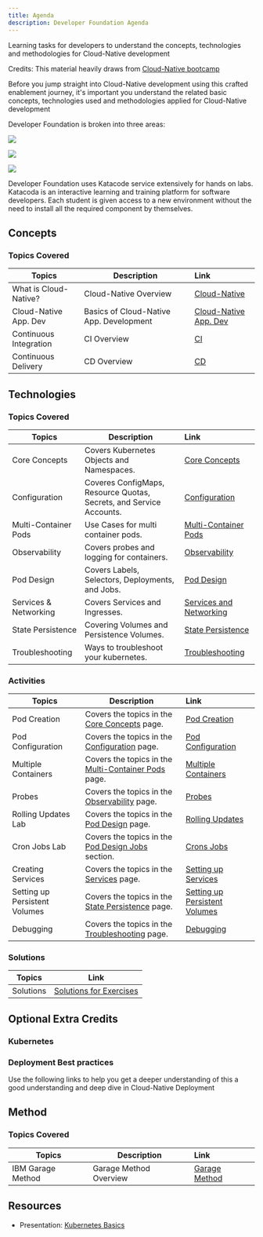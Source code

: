 ```yaml
---
title: Agenda
description: Developer Foundation Agenda
---
```


<PageDescription>

Learning tasks for developers to understand the concepts, technologies and methodologies for Cloud-Native development

</PageDescription>

Credits: This material heavily draws from [Cloud-Native bootcamp](https://cloudnative101.dev/)

Before you jump straight into Cloud-Native development using this crafted enablement journey, it's important you understand the related basic concepts, technologies used and methodologies applied for Cloud-Native development

Developer Foundation is broken into three areas:
<Row>

<Column colLg={4} colMd={4} noGutterMdLeft>
<ArticleCard
    color="dark"
    title="Concepts"
    subTitle="Principles of cloud, Cloud-Native development & deployment"
    href="#concepts"
    >

![](./images/sysadmins.jpg)

</ArticleCard>
</Column>

<Column colLg={4} colMd={4} noGutterMdLeft>
<ArticleCard
    color="dark"
    title="Technology"
    subTitle="Basics of Containers, Kubernetes/Openshift"
    href="#technologies"
    >

![](./images/code2.jpg)

</ArticleCard>
</Column>

<Column colLg={4} colMd={4} noGutterMdLeft>
<ArticleCard
    color="dark"
    title="Methodology"
    subTitle="IBM Garage Method"
    href="#method"
    >

![](./images/code1.jpg)

</ArticleCard>
</Column>

</Row>

<InlineNotification>
Developer Foundation uses Katacode service extensively for hands on labs. Katacoda is an interactive learning and training platform for software developers. Each student is given access to a new environment without the need to install all the required component by themselves.
</InlineNotification>

## Concepts
### Topics Covered

<Tabs>
<Tab label="Self Paced">

| Topics                          | Description         | Link        |
| --------------------------------| ------------------  |:----------- |
| What is Cloud-Native? | Cloud-Native Overview | [Cloud-Native](https://ibm-gsi-ecosystem.github.io/ibm-gsi-cloudnative-journey/developer-foundation/cloud-native-overview/) |
| Cloud-Native App. Dev  | Basics of Cloud-Native App. Development | [Cloud-Native App. Dev](https://ibm-gsi-ecosystem.github.io/ibm-gsi-cloudnative-journey/developer-foundation/cloud-native-app-dev/) |
| Continuous Integration | CI Overview | [CI](https://ibm-gsi-ecosystem.github.io/ibm-gsi-cloudnative-journey/developer-foundation/continuous-integration/) |
| Continuous Delivery | CD Overview | [CD](https://ibm-gsi-ecosystem.github.io/ibm-gsi-cloudnative-journey/developer-foundation/continuous-delivery/) |

</Tab>
</Tabs>



## Technologies
### Topics Covered

<Tabs>
<Tab label="Self Paced">

| Topics                          | Description         | Link        |
| --------------------------------| ------------------  |:----------- |
| Core Concepts | Covers Kubernetes Objects and Namespaces. | [Core Concepts](https://ibm-gsi-ecosystem.github.io/ibm-gsi-cloudnative-journey/developer-foundation/k8s-core-concepts/) |
| Configuration | Coveres ConfigMaps, Resource Quotas, Secrets, and Service Accounts. | [Configuration](https://ibm-gsi-ecosystem.github.io/ibm-gsi-cloudnative-journey/developer-foundation/k8s-configuration/) |
| Multi-Container Pods | Use Cases for multi container pods. | [Multi-Container Pods](https://ibm-gsi-ecosystem.github.io/ibm-gsi-cloudnative-journey/developer-foundation/k8s-multi-container-pods/) |
| Observability | Covers probes and logging for containers. | [Observability](https://ibm-gsi-ecosystem.github.io/ibm-gsi-cloudnative-journey/developer-foundation/k8s-observability/) |
| Pod Design | Covers Labels, Selectors, Deployments, and Jobs.| [Pod Design](https://ibm-gsi-ecosystem.github.io/ibm-gsi-cloudnative-journey/developer-foundation/k8s-pod-design/) |
| Services & Networking | Covers Services and Ingresses.  | [Services and Networking](https://ibm-gsi-ecosystem.github.io/ibm-gsi-cloudnative-journey/developer-foundation/k8s-services-networking/) |
| State Persistence| Covering Volumes and Persistence Volumes. | [State Persistence](https://ibm-gsi-ecosystem.github.io/ibm-gsi-cloudnative-journey/developer-foundation/k8s-state-persistence/) |
| Troubleshooting| Ways to troubleshoot your kubernetes. | [Troubleshooting](https://ibm-gsi-ecosystem.github.io/ibm-gsi-cloudnative-journey/developer-foundation/k8s-troubleshooting/) |

</Tab>
</Tabs>

### Activities

<Tabs>
<Tab label="Self Paced">

| Topics                          | Description         | Link        |
| --------------------------------| ------------------  |:----------- |
| Pod Creation | Covers the topics in the [Core Concepts](https://ibm-gsi-ecosystem.github.io/ibm-gsi-cloudnative-journey/developer-foundation/k8s-core-concepts/) page. | [Pod Creation](https://ibm-gsi-ecosystem.github.io/ibm-gsi-cloudnative-journey/developer-foundation/activities/labs/lab1) |
| Pod Configuration | Covers the topics in the [Configuration](https://ibm-gsi-ecosystem.github.io/ibm-gsi-cloudnative-journey/developer-foundation/k8s-configuration/) page. | [Pod Configuration](https://ibm-gsi-ecosystem.github.io/ibm-gsi-cloudnative-journey/developer-foundation/activities/labs/lab2) |
| Multiple Containers | Covers the topics in the [Multi-Container Pods](https://ibm-gsi-ecosystem.github.io/ibm-gsi-cloudnative-journey/developer-foundation/k8s-multi-container-pods/) page.| [Multiple Containers](https://ibm-gsi-ecosystem.github.io/ibm-gsi-cloudnative-journey/developer-foundation/activities/labs/lab3) |
| Probes | Covers the topics in the [Observability](https://ibm-gsi-ecosystem.github.io/ibm-gsi-cloudnative-journey/developer-foundation/k8s-observability/) page. | [Probes](https://ibm-gsi-ecosystem.github.io/ibm-gsi-cloudnative-journey/developer-foundation/activities/labs/lab4) |
| Rolling Updates Lab | Covers the topics in the [Pod Design](https://ibm-gsi-ecosystem.github.io/ibm-gsi-cloudnative-journey/developer-foundation/k8s-pod-design/) page.  | [Rolling Updates](https://ibm-gsi-ecosystem.github.io/ibm-gsi-cloudnative-journey/developer-foundation/activities/labs/lab6) |
| Cron Jobs Lab | Covers the topics in the [Pod Design Jobs](https://ibm-gsi-ecosystem.github.io/ibm-gsi-cloudnative-journey/developer-foundation/k8s-pod-design#jobs-and-cronjobs) section. | [Crons Jobs](https://ibm-gsi-ecosystem.github.io/ibm-gsi-cloudnative-journey/developer-foundation/activities/labs/lab7) |
| Creating Services | Covers the topics in the [Services](https://ibm-gsi-ecosystem.github.io/ibm-gsi-cloudnative-journey/developer-foundation/k8s-services-networking/) page. | [Setting up Services](https://ibm-gsi-ecosystem.github.io/ibm-gsi-cloudnative-journey/developer-foundation/activities/labs/lab8) |
| Setting up Persistent Volumes | Covers the topics in the [State Persistence](https://ibm-gsi-ecosystem.github.io/ibm-gsi-cloudnative-journey/developer-foundation/k8s-state-persistence/) page. | [Setting up Persistent Volumes](https://ibm-gsi-ecosystem.github.io/ibm-gsi-cloudnative-journey/developer-foundation/activities/labs/lab10) |
| Debugging | Covers the topics in the [ Troubleshooting](https://ibm-gsi-ecosystem.github.io/ibm-gsi-cloudnative-journey/developer-foundation/k8s-troubleshooting/) page.  | [Debugging](https://ibm-gsi-ecosystem.github.io/ibm-gsi-cloudnative-journey/developer-foundation/activities/labs/lab5) |

</Tab>
</Tabs>

### Solutions

<Tabs>
<Tab label="Self Paced">

| Topics                          | Link        |
| --------------------------------| ------------|
| Solutions | [Solutions for Exercises](https://ibm-gsi-ecosystem.github.io/ibm-gsi-cloudnative-journey/developer-foundation/activities/labs/solutions) |

</Tab>
</Tabs>

## Optional Extra Credits
### Kubernetes
<ActivationPage content="kubernetes" tileColor="bx--article-card--ibm">
</ActivationPage>

### Deployment Best practices
Use the following links to help you get a deeper understanding of this a good understanding and deep dive in Cloud-Native Deployment
<ActivationPage content="cndp">
</ActivationPage>

## Method
### Topics Covered

<Tabs>
<Tab label="Self Paced">

| Topics                          | Description         | Link        |
| --------------------------------| ------------------  |:----------- |
| IBM Garage Method | Garage Method  Overview | [Garage Method](https://ibm-gsi-ecosystem.github.io/ibm-gsi-cloudnative-journey/developer-foundation/garage-development/) |

</Tab>
</Tabs>

## Resources
- Presentation: [Kubernetes Basics](https://ibm-gsi-ecosystem.github.io/ibm-gsi-cloudnative-journey/slides/03-Kubernetes-Basics.pdf)
